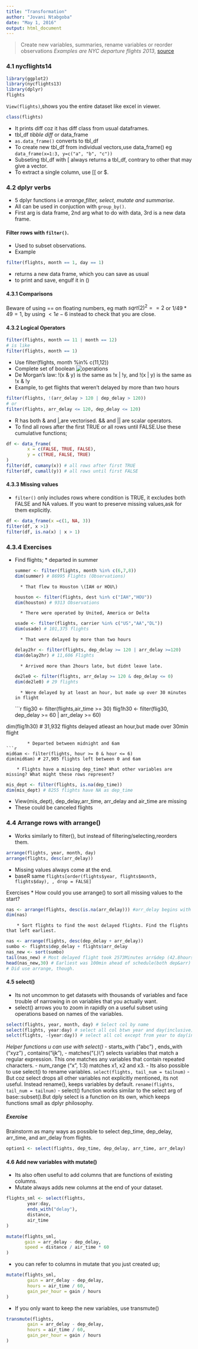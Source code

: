 ```yaml
---
title: "Transformation"
author: "Jovani Ntabgoba"
date: "May 1, 2016"
output: html_document
---
```

> Create new variables, summaries, rename variables or reorder observations
*Examples are NYC departure flights 2013*, [source](www.transtats.bts.gov/DatabaseInfo.asp?DB_ID=120&Link=0)

### 4.1 nycflights14
```r
library(ggplot2)
library(nycflights13)
library(dplyr)
flights
```
`View(flights)`,shows you the entire dataset like excel in viewer.
```r
class(flights)
```
- It prints diff coz it has diff class from usual dataframes.
- tbl\_df *tibble diff* or data\_frame
- `as.data_frame()` converts to tbl_df
- To create new tbl\_df from individual vectors,use data\_frame() eg
`data_frame(x=1:3, y=c("a", "b", "c"))`
- Subseting tbl\_df with [ always returns a tbl\_df, contrary to other that may give a vector.
- To extract a single column, use [[ or $.

### 4.2 dplyr verbs
- 5 dplyr functions i.e *arrange,filter, select, mutate and summarise*.
- All can be used in conjuction with `group_by()`.
- First arg is data frame, 2nd arg what to do with data, 3rd is a new data frame.

#### Filter rows with `filter()`.
- Used to subset observations.
- Example
```r
filter(flights, month == 1, day == 1)
```
- returns a new data frame, which you can save as usual
- to print and save, engulf it in ()

#### 4.3.1 Comparisons
Beware of using  == on floating numbers, eg math $sqrt(2)^2 == 2$ or $1/49 * 49 = 1$, by using $< 1e-6$ instead to check that you are close.

#### 4.3.2 Logical Operators
```r
filter(flights, month == 11 | month == 12) 
# is like  
filter(flights, month == 1)
```
- Use filter(flights, month %in% c(11,12))
- Complete set of boolean ![operations](boolean.png)
- De Morgan’s law: \!\(x & y\) is the same as \!x | \!y, and \!\(x | y\) is the same as \!x & \!y
- Example, to get flights that weren't delayed by more than two hours
```r
filter(flights, !(arr_delay > 120 | dep_delay > 120))
# or
filter(flights, arr_delay <= 120, dep_delay <= 120)
```
- R has both & and |,are vectorised. && and || are scalar operators.
- To find all rows after the first TRUE or all rows until FALSE.Use these cumulative functions;

```r
df <- data_frame(
        x = c(FALSE, TRUE, FALSE),
        y = c(TRUE, FALSE, TRUE)
)
filter(df, cumany(x)) # all rows after first TRUE
filter(df, cumall(y)) # all rows until first FALSE
```

#### 4.3.3 Missing values
- `filter()` only includes rows where condition is TRUE, it excludes both FALSE and NA values. If you want to preserve missing values,ask for them explicitly.
```r
df <- data_frame(x =c(1, NA, 3))
filter(df, x >1)
filter(df, is.na(x) | x > 1)
```

### 4.3.4 Exercises
- Find flights;
        * departed in summer
```r
summer <- filter(flights, month %in% c(6,7,8))
dim(summer) # 86995 Flights (Observations)
```
        * That flew to Houston \(IAH or HOU\)
```r
houston <- filter(flights, dest %in% c("IAH","HOU"))
dim(houston) # 9313 Observations
```
        * There were operated by United, America or Delta
```r
usade <- filter(flights, carrier %in% c("US","AA","DL"))
dim(usade) # 101,375 flights
```
        * That were delayed by more than two hours
```r
delay2hr <- filter(flights, dep_delay >= 120 | arr_delay >=120)
dim(delay2hr) # 11,606 Flights
```
        * Arrived more than 2hours late, but didnt leave late.
```r
de2le0 <- filter(flights, arr_delay >= 120 & dep_delay <= 0)
dim(de2le0) # 29 flights
```
        * Were delayed by at least an hour, but made up over 30 minutes in flight
```r
flig30 <- filter(flights,air_time >= 30)
flig1h30 <- filter(flig30, dep_delay >= 60 | arr_delay >= 60)

dim(flig1h30) # 31,932 flights delayed atleast an hour,but made over 30min flight
```
        * Departed between midnight and 6am
```r
mid6am <- filter(flights, hour >= 0 & hour <= 6)
dim(mid6am) # 27,905 flights left between 0 and 6am
```
        * Flights have a missing dep_time? What other variables are missing? What might these rows represent?
```r
mis_dept <- filter(flights, is.na(dep_time))
dim(mis_dept) # 8255 flights have NA as dep_time
```
- View\(mis\_dept\), dep\_delay,arr\_time, arr\_delay and air\_time are missing
- These could be canceled flights

### 4.4 Arrange rows with arrange()
- Works similarly to filter\(\), but instead of filtering/selecting,reorders them.
```r
arrange(flights, year, month, day)
arrange(flights, desc(arr_delay))
```
- Missing values always come at the end.
- baseR same `flights[order(flights$year, flights$month, flights$day), , drop = FALSE]`

Exercises
        * How could you use arrange\(\) to sort all missing values to the start?
```r
nas <- arrange(flights, desc(is.na(arr_delay))) #arr_delay begins with NAs
dim(nas)
```
        * Sort flights to find the most delayed flights. Find the flights that left earliest.
```r
nas <- arrange(flights, desc(dep_delay + arr_delay)) 
sumbo <- flights$dep_delay + flights$arr_delay
nas_new <- sort(sumbo)
tail(nas_new) # Most delayed flight took 2573Minutes arr&dep (42.8hours,is it possible!!!)
head(nas_new,30) # Earliest was 100min ahead of schedule(both dep&arr)
# Did use arrange, though.
```

#### 4.5 select()
- Its not uncommon to get datasets with thousands of variables and face trouble of narrowing in on variables that you actually want.
- select\(\) arrows you to zoom in rapidly on a useful subset using operations based on names of the variables.

```r
select(flights, year, month, day) # Select col by name
select(flights, year:day) # select all col btwn year and day(inclusive)
selct(flights, -(year:day)) # select all col except from year to day(inclusive)
```
*Helper functions u can use with select()*
- starts\_with \("abc"\) , ends\_with \("xyz"\) , contains\("ijk"\), 
- matches\("(.\)\\"\) selects variables that match a regular expression. This one matches any variables that contain repeated characters.
- num\_range \("x", 1:3\) matches x1, x2 and x3.
- Its also possible to use select\(\) to rename variables.
`select(flights, tail_num = tailnum)`
- But coz select drops all other variables not explicitly mentioned, its not useful. Instead rename\(\), keeps variables by default.
`rename(flights, tail_num = tailnum)`
- select\(\) function works similar to the select arg of base::subset().But dply select is a function on its own, which keeps functions small as dplyr philosophy.

##### Exercise
Brainstorm as many ways as possible to select dep_time, dep_delay, arr_time, and arr_delay from flights.
```r
option1 <- select(flights, dep_time, dep_delay, arr_time, arr_delay)
```

#### 4.6 Add new variables with mutate()
- Its also often useful to add columns that are functions of existing columns.
- Mutate always adds new columns at the end of your dataset.
```r
flights_sml <- select(flights,
        year:day,
        ends_with("delay"),
        distance,
        air_time
)

mutate(flights_sml,
       gain = arr_delay - dep_delay,
       speed = distance / air_time * 60
)
```
- you can refer to columns in mutate that you just created up;
```r
mutate(flights_sml,
        gain = arr_delay - dep_delay,
        hours = air_time / 60,
        gain_per_hour = gain / hours
)
```
- If you only want to keep the new variables, use transmute\(\)
```r
transmute(flights,
        gain = arr_delay - dep_delay,
        hours = air_time / 60,
        gain_per_hour = gain / hours
)
```




























